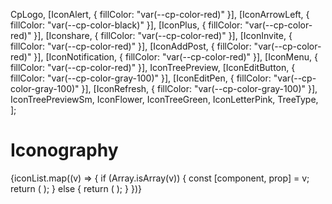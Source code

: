
<Meta title="Iconography" />

  CpLogo,
  [IconAlert, { fillColor: "var(--cp-color-red)" }],
  [IconArrowLeft, { fillColor: "var(--cp-color-black)" }],
  [IconPlus, { fillColor: "var(--cp-color-red)" }],
  [Iconshare, { fillColor: "var(--cp-color-red)" }],
  [IconInvite, { fillColor: "var(--cp-color-red)" }],
  [IconAddPost, { fillColor: "var(--cp-color-red)" }],
  [IconNotification, { fillColor: "var(--cp-color-red)" }],
  [IconMenu, { fillColor: "var(--cp-color-red)" }],
  IconTreePreview,
  [IconEditButton, { fillColor: "var(--cp-color-gray-100)" }],
  [IconEditPen, { fillColor: "var(--cp-color-gray-100)" }],
  [IconRefresh, { fillColor: "var(--cp-color-gray-100)" }],
  IconTreePreviewSm,
  IconFlower,
  IconTreeGreen,
  IconLetterPink,
  TreeType,
];

# Iconography

<IconGallery>
  {iconList.map((v) => {
    if (Array.isArray(v)) {
      const [component, prop] = v;
      return (
        <IconItem name={component.name} key={component.name}>
          <IconExample component={component} prop={props} />
        </IconItem>
      );
    } else {
      return (
        <IconItem name={v.name} key={v.name}>
          <IconExample component={v} />
        </IconItem>
      );
    }
  })}
</IconGallery>

